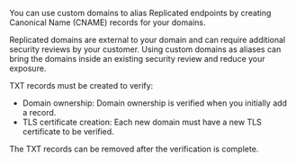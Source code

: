 You can use custom domains to alias Replicated endpoints by creating Canonical Name (CNAME) records for your domains.

Replicated domains are external to your domain and can require additional security reviews by your customer. Using custom domains as aliases can bring the domains inside an existing security review and reduce your exposure.

TXT records must be created to verify:

- Domain ownership: Domain ownership is verified when you initially add a record.
- TLS certificate creation: Each new domain must have a new TLS certificate to be verified.

The TXT records can be removed after the verification is complete.